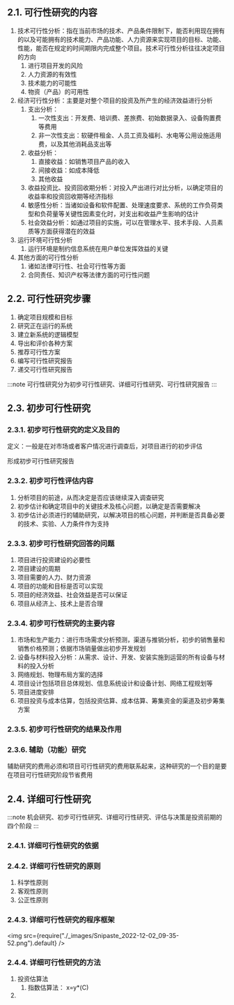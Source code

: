 ## 2.1. 可行性研究的内容
1. 技术可行性分析：指在当前市场的技术、产品条件限制下，能否利用现在拥有的以及可能拥有的技术能力、产品功能、人力资源来实现项目的目标、功能、性能，能否在规定的时间期限内完成整个项目。技术可行性分析往往决定项目的方向
    1. 进行项目开发的风险
    2. 人力资源的有效性
    3. 技术能力的可能性
    4. 物资（产品）的可用性
2. 经济可行性分析：主要是对整个项目的投资及所产生的经济效益进行分析
    1. 支出分析：
        1. 一次性支出：开发费、培训费、差旅费、初始数据录入、设备购置费等费用
        2. 非一次性支出：软硬件租金、人员工资及福利、水电等公用设施适用费，以及其他消耗品支出等
    2. 收益分析：
        1. 直接收益：如销售项目产品的收入
        2. 间接收益：如成本降低
        3. 其他收益
    3. 收益投资比、投资回收期分析：对投入产出进行对比分析，以确定项目的收益率和投资回收期等经济指标
    4. 敏感性分析：当诸如设备和软件配置、处理速度要求、系统的工作负荷类型和负荷量等关键性因素变化时，对支出和收益产生影响的估计
    5. 社会效益分析：如通过项目的实施，可以在管理水平、技术手段、人员素质等方面获得潜在的效益
3. 运行环境可行性分析
    1. 运行环境是制约信息系统在用户单位发挥效益的关键
4. 其他方面的可行性分析
    1. 诸如法律可行性、社会可行性等方面
    2. 合同责任、知识产权等法律方面的可行性问题

## 2.2. 可行性研究步骤
1. 确定项目规模和目标
2. 研究正在运行的系统
3. 建立新系统的逻辑模型
4. 导出和评价各种方案
5. 推荐可行性方案
6. 编写可行性研究报告
7. 递交可行性研究报告

:::note
可行性研究分为初步可行性研究、详细可行性研究、可行性研究报告
:::

## 2.3. 初步可行性研究

### 2.3.1. 初步可行性研究的定义及目的
定义：一般是在对市场或者客户情况进行调查后，对项目进行的初步评估

形成初步可行性研究报告

### 2.3.2. 初步可行性评估内容
1. 分析项目的前途，从而决定是否应该继续深入调查研究
2. 初步估计和确定项目中的关键技术及核心问题，以确定是否需要解决
3. 初步估计必须进行的辅助研究，以解决项目的核心问题，并判断是否具备必要的技术、实验、人力条件作为支持

### 2.3.3. 初步可行性研究回答的问题
1. 项目进行投资建设的必要性
2. 项目建设的周期
3. 项目需要的人力、财力资源
4. 项目的功能和目标是否可以实现
5. 项目的经济效益、社会效益是否可以保证
6. 项目从经济上、技术上是否合理

### 2.3.4. 初步可行性研究的主要内容
1. 市场和生产能力：进行市场需求分析预测，渠道与推销分析，初步的销售量和销售价格预测；依据市场销量做出初步开发规划
2. 设备与材料投入分析：从需求、设计、开发、安装实施到运营的所有设备与材料的投入分析
3. 网络规划、物理布局方案的选择
4. 项目设计包括项目总体规划、信息系统设计和设备计划、网络工程规划等
5. 项目进度安排
6. 项目投资与成本估算，包括投资估算、成本估算、筹集资金的渠道及初步筹集方案

### 2.3.5. 初步可行性研究的结果及作用

### 2.3.6. 辅助（功能）研究
辅助研究的费用必须和项目可行性研究的费用联系起来，这种研究的一个目的是要在项目可行性研究阶段节省费用

## 2.4. 详细可行性研究

:::note
机会研究、初步可行性研究、详细可行性研究、评估与决策是投资前期的四个阶段
:::

### 2.4.1. 详细可行性研究的依据

### 2.4.2. 详细可行性研究的原则
1. 科学性原则
2. 客观性原则
3. 公正性原则

### 2.4.3. 详细可行性研究的程序框架
<img src={require("./_images/Snipaste_2022-12-02_09-35-52.png").default} />

### 2.4.4. 详细可行性研究的方法
1. 投资估算法
    1. 指数估算法： x=y*(C)
2. 